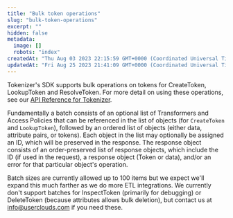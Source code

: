 ```yaml
---
title: "Bulk token operations"
slug: "bulk-token-operations"
excerpt: ""
hidden: false
metadata: 
  image: []
  robots: "index"
createdAt: "Thu Aug 03 2023 22:15:59 GMT+0000 (Coordinated Universal Time)"
updatedAt: "Fri Aug 25 2023 21:41:09 GMT+0000 (Coordinated Universal Time)"
---
```

Tokenizer's SDK supports bulk operations on tokens  for CreateToken, LookupToken and ResolveToken. For more detail on using these operations, see our [API Reference for Tokenizer](https://docs.userclouds.com/reference/post_tokenizer-tokens).​​

Fundamentally a batch consists of an optional list of Transformers and Access Policies that can be referenced in the list of objects (for `CreateToken` and `LookupToken`), followed by an ordered list of objects (either data, attribute pairs, or tokens). Each object in the list may optionally be assigned an ID, which will be preserved in the response. The response object consists of an order-preserved list of response objects, which include the ID (if used in the request), a response object (Token or data), and/or an error for that particular object's operation.

Batch sizes are currently allowed up to 100 items but we expect we'll expand this much farther as we do more ETL integrations. We currently don't support batches for InspectToken (primarily for debugging) or DeleteToken (because attributes allows bulk deletion), but contact us at [info@userclouds.com](mailto:info@userclouds.com) if you need these.​​
